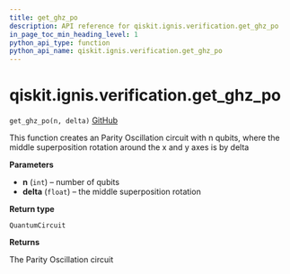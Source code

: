 ```yaml
---
title: get_ghz_po
description: API reference for qiskit.ignis.verification.get_ghz_po
in_page_toc_min_heading_level: 1
python_api_type: function
python_api_name: qiskit.ignis.verification.get_ghz_po
---
```


# qiskit.ignis.verification.get\_ghz\_po

<span id="qiskit.ignis.verification.get_ghz_po" />

`get_ghz_po(n, delta)` [GitHub](https://github.com/qiskit-community/qiskit-ignis/tree/stable/0.6/qiskit/ignis/verification/entanglement/linear.py "view source code")

This function creates an Parity Oscillation circuit with n qubits, where the middle superposition rotation around the x and y axes is by delta

**Parameters**

*   **n** (`int`) – number of qubits
*   **delta** (`float`) – the middle superposition rotation

**Return type**

`QuantumCircuit`

**Returns**

The Parity Oscillation circuit

